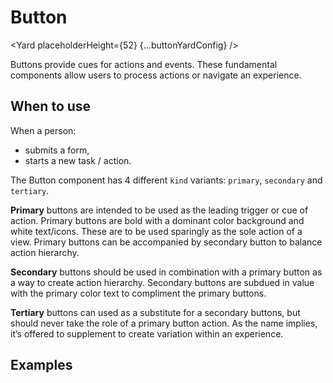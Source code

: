 



<SEO
  description="Buttons provide cues for actions and events. These fundamental components allow users to process actions or navigate an experience."
  keywords="button, react button, react cta, react call to action"
/>


# Button

<Yard placeholderHeight={52} {...buttonYardConfig} />

Buttons provide cues for actions and events. These fundamental components allow users to process actions or navigate an experience.

## When to use

When a person:

- submits a form,
- starts a new task / action.

The Button component has 4 different `kind` variants: `primary`, `secondary` and `tertiary`.

**Primary** buttons are intended to be used as the leading trigger or cue of action. Primary buttons are
bold with a dominant color background and white text/icons. These are to be used sparingly as the
sole action of a view. Primary buttons can be accompanied by secondary button to balance action hierarchy.

**Secondary** buttons should be used in combination with a primary button as a way to create action hierarchy.
Secondary buttons are subdued in value with the primary color text to compliment the primary buttons.

**Tertiary** buttons can used as a substitute for a secondary buttons, but should never take the role of a
primary button action. As the name implies, it’s offered to supplement to create variation within an experience.

## Examples

<Example title="Basic usage" path="button/basic.tsx">
  <BasicButton />
</Example>

<Example title="Kinds" path="button/kinds.tsx">
  <Kinds />
</Example>

<Example title="States" path="button/states.tsx">
  <States />
</Example>

<Example title="Sizes" path="button/sizes.tsx">
  <Sizes />
</Example>

<Example title="Shapes" path="button/shapes.tsx">
  <Shapes />
</Example>

<Example title="Adding enhancers" path="button/with-enhancers.tsx">
  <WithEnhancer />
</Example>

<Example title="As a dropdown" path="button/dropdown.tsx">
  <Dropdown />
</Example>

<Example title="As an anchor" path="button/as-an-anchor.tsx">
  <ButtonAsAnAnchor />
</Example>

<Exports
  component={ButtonExports}
  title="Button exports"
  path="baseui/button"
/>
